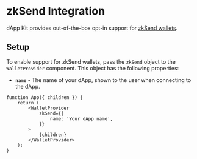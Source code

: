 # zkSend Integration

dApp Kit provides out-of-the-box opt-in support for [zkSend wallets](../zksend/dapp.mdx).

## Setup

To enable support for zkSend wallets, pass the `zkSend` object to the `WalletProvider` component.
This object has the following properties:

- **`name`** - The name of your dApp, shown to the user when connecting to the dApp.

```tsx
function App({ children }) {
	return (
		<WalletProvider
			zkSend={{
				name: 'Your dApp name',
			}}
		>
			{children}
		</WalletProvider>
	);
}
```

